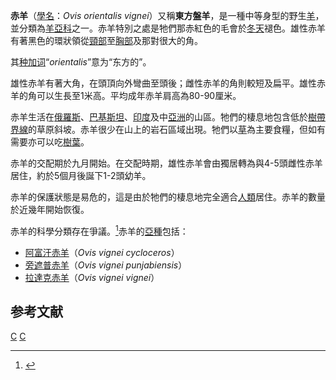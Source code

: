{{Infraspeciesbox
| genus = Ovis
| species = orientalis
| subspecies = vignei
| authority = [[Edward_Blyth|Blyth]], 1841
| image = Ovis ammon vignei arkal Pretoria 3.jpg
| image_caption = 赤羊
| status = VU
| status_system = IUCN3.1
| status_ref = <ref name=iucn>{{IUCN2008|assessors=Valdez, R.|year=2008|id=15739|title=Ovis orientalis|downloaded=5 April 2009}} Database entry includes a brief justification of why this species is of vulnerable.</ref>
| species link = 歐洲盤羊
}}

'''赤羊'''（[[學名|學名]]：''Ovis orientalis vignei''）又稱'''東方盤羊'''，是一種中等身型的野生[[羊|羊]]，並分類為[[羊亞科|羊亞科]]之一。赤羊特別之處是牠們那赤紅色的毛會於[[冬天|冬天]]褪色。雄性赤羊有著黑色的環狀領從[[頸|頸部]]至[[胸|胸部]]及那對很大的角。

其[[种加词|种加词]]“''orientalis''”意为“东方的”。

雄性赤羊有著大角，在頭頂向外彎曲至頭後；雌性赤羊的角則較短及扁平。雄性赤羊的角可以生長至1米高。平均成年赤羊肩高為80-90厘米。

赤羊生活在[[俄羅斯|俄羅斯]]、[[巴基斯坦|巴基斯坦]]、[[印度|印度]]及中[[亞洲|亞洲]]的山區。牠們的棲息地包含低於[[樹帶界線|樹帶界線]]的草原斜坡。赤羊很少在山上的岩石區域出現。牠們以[[草|草]]為主要食糧，但如有需要亦可以吃[[樹葉|樹葉]]。

赤羊的交配期於九月開始。在交配時期，雄性赤羊會由獨居轉為與4-5頭雌性赤羊居住，約於5個月後誕下1-2頭幼羊。

赤羊的保護狀態是易危的，這是由於牠們的棲息地完全適合[[人類|人類]]居住。赤羊的數量於近幾年開始恢復。

赤羊的科學分類存在爭議。<ref>{{Cite web | author = Hagen, A. | date = 2003 | title = ''Ovis vignei'' (On-line), Animal Diversity Web | accessdate = 2005年11月19日 | url = http://animaldiversity.ummz.umich.edu/site/accounts/information/Ovis_vignei.html | archive-date = 2006年10月19日 | archive-url = https://web.archive.org/web/20061019124722/http://animaldiversity.ummz.umich.edu/site/accounts/information/Ovis_vignei.html | dead-url = no }}</ref>赤羊的[[亞種|亞種]]包括：

* [[阿富汗赤羊|阿富汗赤羊]]（''Ovis vignei cycloceros''）
* [[旁遮普赤羊|旁遮普赤羊]]（''Ovis vignei punjabiensis''）
* [[拉達克赤羊|拉達克赤羊]]（''Ovis vignei vignei''）

== 参考文献 ==
{{reflist}}

{{Artiodactyla|R.3}}
{{Taxonbar|from=Q839513}}

[[Category:盘羊属|C]]
[[Category:1841年描述的动物|C]]